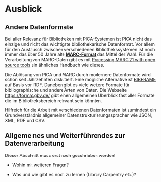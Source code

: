 # Ausblick

## Andere Datenformate

Bei aller Relevanz für Bibliotheken mit PICA-Systemen ist PICA nicht das einzige und nicht das wichtigste bibliothekarische Datenformat. Vor allem für den Austausch zwischen verschiedenen Bibliothekssystemen ist noch immer das über 50 Jahre alte **[MARC-Format](http://format.gbv.de/marc)** das Mittel der Wahl. Für die Verarbeitung von MARC-Daten gibt es mit [Processing MARC 21 with open source tools](https://jorol.github.io/processing-marc/#/) ein ähnliches Handbuch wie dieses.

Die Ablösung von PICA und MARC durch modernere Datenformate wird schon seit Jahrzehnten diskutiert. Eine mögliche Alternative ist [BIBFRAME](https://www.loc.gov/bibframe/) auf Basis von RDF. Daneben gibt es viele weitere Formate für bibliographische und andere Arten von Daten. Die Webseite <https://format.gbv.de/> gibt einen allgemeinen Überblick fast aller Formate die im Bibliotheksbereich relevant sein könnten.

Hilfreich für die Arbeit mit verschiedenen Datenformaten ist zumindest ein Grundverständnis allgemeiner Datenstrukturierungssprachen wie JSON, XML, RDF und CSV. 

## Allgemeines und Weiterführendes zur Datenverarbeitung

::: {.callout-important appearance="simple"}
Dieser Abschnitt muss erst noch geschrieben werden!
:::

* Wohin mit weiteren Fragen?

* Was und wie gibt es noch zu lernen (Library Carpentry etc.)?

